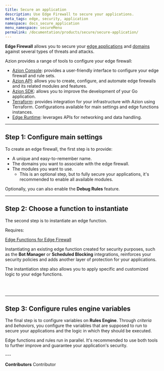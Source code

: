 ```yaml
---
title: Secure an application
description: Use Edge Firewall to secure your applications.
meta_tags: edge, security, application
namespace: docs_secure_application
menu_namespace: secureMenu
permalink: /documentation/products/secure/secure-application/
---
```



**Edge Firewall** allows you to secure your [edge applications](/en/documentation/products/guides/build/build-an-application/) and [domains](/en/documentation/products/guides/configure-a-domain/) against several types of threats and attacks.

Azion provides a range of tools to configure your edge firewall:

- [Azion Console](https://console.azion.com/): provides a user-friendly interface to configure your edge firewall and rule sets.
- [Azion API](https://api.azion.com/#00268e07-463f-4de1-9b45-ceeab187bf19): allows you to create, configure, and automate edge firewalls and its related modules and features.
- [Azion SDK](/en/documentation/products/secure/automate/sdk/): allows you to improve the development of your Go application.
- [Terraform](/en/documentation/products/secure/automate/terraform/): provides integration for your infrastructure with Azion using Terraform. Configurations available for main settings and edge functions instances.
- [Edge Runtime](/en/documentation/products/secure/automate/functions/): leverages APIs for networking and data handling.

---

## Step 1: Configure main settings

To create an edge firewall, the first step is to provide:

- A unique and easy-to-remember name.
- The domains you want to associate with the edge firewall.
- The modules you want to use.
    - This is an optional step, but to fully secure your applications, it's recommended to enable all available modules.

Optionally, you can also enable the **Debug Rules** feature.

<LinkButton link="/en/documentation/products/guides/secure/edge-firewall-configure-main-settings/" label="go to configure main settings guide" outlined />

---

## Step 2: Choose a function to instantiate

The second step is to instantiate an edge function.

Requires:

<Tag severity="info" client:only="vue">[Edge Functions for Edge Firewall](/en/documentation/products/secure/edge-firewall/edge-functions/)</Tag>

Instantiating an existing edge function created for security purposes, such as the **Bot Manager** or **Scheduled Blocking** integrations, reinforces your security policies and adds another layer of protection for your applications.

The instantiation step also allows you to apply specific and customized logic to your edge functions.

<LinkButton link="/en/documentation/products/guides/secure/instantiate-edge-functions/" label="go to instantiate Edge Functions guide" outlined /> <br></br>

<LinkButton link="/en/documentation/products/guides/secure/manage-bots/" label="go to manage bots guide" outlined />

---

## Step 3: Configure rules engine variables

The final step is to configure variables on **Rules Engine**. Through *criteria* and *behaviors*, you configure the variables that are supposed to run to secure your applications and the logic in which they should be executed.

Edge functions and rules run in parallel. It's recommended to use both tools to further improve and guarantee your application's security.

<LinkButton link="/en/documentation/products/guides/secure/work-with-rules-engine/" label="go to work with Rules Engine guide" outlined />
---

**Contributors** <ContributorList>Contributor</ContributorList>

